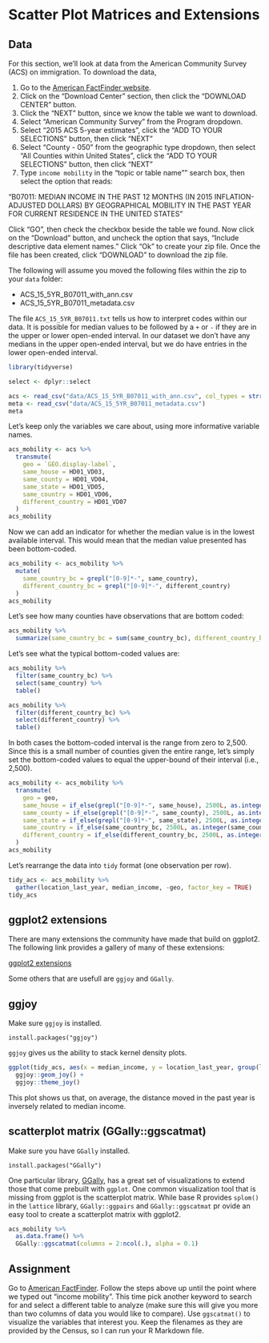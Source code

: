 # Scatter Plot Matrices and Extensions {#ggplot-exts}

## Data 

For this section, we'll look at data from the American Community Survey (ACS)
on immigration. To download the data,

1. Go to the [American FactFinder website](https://factfinder.census.gov/).
2. Click on the "Download Center" section, then click the "DOWNLOAD CENTER" button.
3. Click the "NEXT" button, since we know the table we want to download.
4. Select "American Community Survey" from the Program dropdown.
5. Select "2015 ACS 5-year estimates", click the "ADD TO YOUR SELECTIONS" button, then click "NEXT"
6. Select "County - 050" from the geographic type dropdown, then select "All Counties within United States", click the "ADD TO YOUR SELECTIONS" button, then click "NEXT"
7. Type `income mobility` in the "topic or table name"" search box, then select the option that reads: 

"B07011: MEDIAN INCOME IN THE PAST 12 MONTHS (IN 2015 INFLATION-ADJUSTED DOLLARS) BY GEOGRAPHICAL MOBILITY IN THE PAST YEAR FOR CURRENT RESIDENCE IN THE UNITED STATES"

Click "GO", then check the checkbox beside the table we found. Now click on the "Download" button, and 
uncheck the option that says, "Include descriptive data element names." Click "Ok" to create your zip file. Once the file has been created, click "DOWNLOAD" to download the zip file.

The following will assume you moved the following files within the zip to your `data` folder:

* ACS_15_5YR_B07011_with_ann.csv
* ACS_15_5YR_B07011_metadata.csv

The file `ACS_15_5YR_B07011.txt` tells us how to interpret codes within our data. It is possible for median values to be followed by a `+` or `-` if they
are in the upper or lower open-ended interval. In our dataset we don't have any medians in the upper open-ended interval, but we do have entries in the
lower open-ended interval.

```r
library(tidyverse)
```

```r
select <- dplyr::select
```


```r
acs <- read_csv("data/ACS_15_5YR_B07011_with_ann.csv", col_types = strrep("c", 15), na = c("-", "(X)"))
meta <- read_csv("data/ACS_15_5YR_B07011_metadata.csv")
meta
```


Let's keep only the variables we care about, using more informative variable names.
```r
acs_mobility <- acs %>%
  transmute(
    geo = `GEO.display-label`,
    same_house = HD01_VD03,
    same_county = HD01_VD04,
    same_state = HD01_VD05,
    same_country = HD01_VD06,
    different_country = HD01_VD07
  )
acs_mobility
```

Now we can add an indicator for whether the median value is in the lowest available interval. This would mean that the median value presented has been bottom-coded.
```r
acs_mobility <- acs_mobility %>%
  mutate(
    same_country_bc = grepl("[0-9]*-", same_country),
    different_country_bc = grepl("[0-9]*-", different_country)
  )
acs_mobility
```

Let's see how many counties have observations that are bottom coded:
```r
acs_mobility %>%
  summarize(same_country_bc = sum(same_country_bc), different_country_bc = sum(different_country_bc), counties = n())
```

Let's see what the typical bottom-coded values are:
```r
acs_mobility %>%
  filter(same_country_bc) %>%
  select(same_country) %>%
  table()
```

```r
acs_mobility %>%
  filter(different_country_bc) %>%
  select(different_country) %>%
  table()
```

In both cases the bottom-coded interval is the range from zero to 2,500. 
Since this is a small number of counties given the entire range, let's simply
set the bottom-coded values to equal the upper-bound of their interval (i.e., 2,500).
```r
acs_mobility <- acs_mobility %>%
  transmute(
    geo = geo,
    same_house = if_else(grepl("[0-9]*-", same_house), 2500L, as.integer(same_house)),
    same_county = if_else(grepl("[0-9]*-", same_county), 2500L, as.integer(same_county)),
    same_state = if_else(grepl("[0-9]*-", same_state), 2500L, as.integer(same_state)),
    same_country = if_else(same_country_bc, 2500L, as.integer(same_country)),
    different_country = if_else(different_country_bc, 2500L, as.integer(different_country))
  )
acs_mobility
```

Let's rearrange the data into `tidy` format (one observation per row).
```r
tidy_acs <- acs_mobility %>%
  gather(location_last_year, median_income, -geo, factor_key = TRUE)
tidy_acs
```

## ggplot2 extensions

There are many extensions the community have made that build on ggplot2. 
The following link provides a gallery of many of these extensions: 

[ggplot2 extensions](http://www.ggplot2-exts.org/gallery)

Some others that are usefull are `ggjoy` and `GGally`.

## ggjoy

Make sure `ggjoy` is installed.

```
install.packages("ggjoy")
```

`ggjoy` gives us the ability to stack kernel density plots.

```r
ggplot(tidy_acs, aes(x = median_income, y = location_last_year, group(location_last_year))) +
  ggjoy::geom_joy() +
  ggjoy::theme_joy()
```

This plot shows us that, on average, the distance moved in the past year is inversely related to median income.

## scatterplot matrix (GGally::ggscatmat)

Make sure you have `GGally` installed.

```
install.packages("GGally")
```

One particular library, [GGally](http://ggobi.github.io/ggally/), has a great set of visualizations
to extend those that come prebuilt with `ggplot`. One common visualization tool that is missing from
ggplot is the scatterplot matrix. While base R provides `splom()` in the `lattice` library, 
`GGally::ggpairs` and `GGally::ggscatmat` pr ovide an easy tool to create a scatterplot matrix with
ggplot2.

```r
acs_mobility %>%
  as.data.frame() %>%
  GGally::ggscatmat(columns = 2:ncol(.), alpha = 0.1)
```

## Assignment

Go to [American FactFinder](https://factfinder.census.gov/). Follow the steps above up until the point where
we typed out "income mobility". This time pick another keyword to search for and select a different table to
analyze (make sure this will give you more than two columns of data you would like to compare). 
Use `ggscatmat()` to visualize the variables that interest you. Keep the filenames as they are provided by the
Census, so I can run your R Markdown file.
